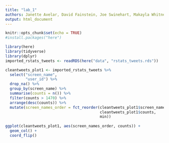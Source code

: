 ```yaml
---
title: "lab_1"
authors: Janette Avelar, David Fainstein, Joe Swinehart, Makayla Whitney
output: html_document
---
```


```r
knitr::opts_chunk$set(echo = TRUE)
#install.packages("here")
```

```r
library(here)
library(tidyverse)
library(dplyr)
imported_rstats_tweets <- readRDS(here("data", "rstats_tweets.rds"))
```

```r
cleantweets_plot1 <- imported_rstats_tweets %>% 
  select("screen_name",
         "user_id") %>% 
  drop_na() %>% 
  group_by(screen_name) %>% 
  summarise(counts = n()) %>%
  filter(counts > 1470) %>%
  arrange(desc(counts)) %>%
  mutate(screen_names_order = fct_reorder(cleantweets_plot1$screen_name,
                                          cleantweets_plot1$counts,
                                          min))
  
ggplot(cleantweets_plot1, aes(screen_names_order, counts)) +
  geom_col() +
  coord_flip()


```

```r

```

```r

```

```r

```

